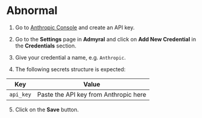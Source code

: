 # Abnormal

1. Go to [Anthropic Console](https://console.anthropic.com/) and create an API key.

2. Go to the **Settings** page in **Admyral** and click on **Add New Credential** in the **Credentials** section.

3. Give your credential a name, e.g. `Anthropic`.

4. The following secrets structure is expected:

| Key       | Value                                 |
| --------- | ------------------------------------- |
| `api_key` | Paste the API key from Anthropic here |

5. Click on the **Save** button.
